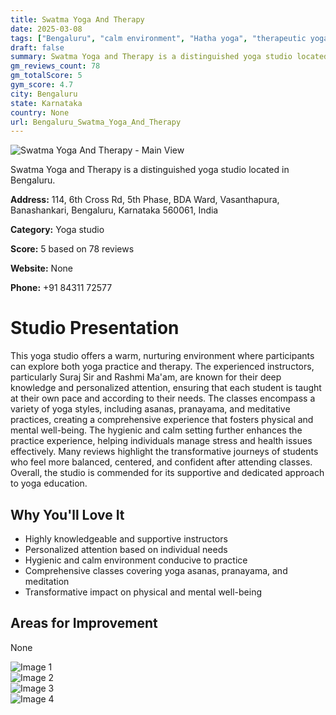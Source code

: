 ```yaml
---
title: Swatma Yoga And Therapy
date: 2025-03-08
tags: ["Bengaluru", "calm environment", "Hatha yoga", "therapeutic yoga", "pranayama", "supportive atmosphere", "hygienic", "Bengaluru"]  
draft: false
summary: Swatma Yoga and Therapy is a distinguished yoga studio located in Bengaluru.
gm_reviews_count: 78
gm_totalScore: 5
gym_score: 4.7
city: Bengaluru
state: Karnataka
country: None
url: Bengaluru_Swatma_Yoga_And_Therapy
---
```


<div className="aspect-[16/9] relative my-8">
  <img 
    src="https://lh5.googleusercontent.com/p/AF1QipNfoclItKrQWE0oCNLZ2jBbk8exy5TYh1JVRau9=w1920-h1080-k-no"
    alt="Swatma Yoga And Therapy - Main View"
    className="object-cover absolute inset-0 w-full h-full rounded-lg"
  />
</div>

Swatma Yoga and Therapy is a distinguished yoga studio located in Bengaluru.

**Address:** 114, 6th Cross Rd, 5th Phase, BDA Ward, Vasanthapura, Banashankari, Bengaluru, Karnataka 560061, India

**Category:** Yoga studio

**Score:** 5 based on 78 reviews

**Website:** None

**Phone:** +91 84311 72577

# Studio Presentation

This yoga studio offers a warm, nurturing environment where participants can explore both yoga practice and therapy. The experienced instructors, particularly Suraj Sir and Rashmi Ma'am, are known for their deep knowledge and personalized attention, ensuring that each student is taught at their own pace and according to their needs. The classes encompass a variety of yoga styles, including asanas, pranayama, and meditative practices, creating a comprehensive experience that fosters physical and mental well-being. The hygienic and calm setting further enhances the practice experience, helping individuals manage stress and health issues effectively. Many reviews highlight the transformative journeys of students who feel more balanced, centered, and confident after attending classes. Overall, the studio is commended for its supportive and dedicated approach to yoga education.

## Why You'll Love It

- Highly knowledgeable and supportive instructors
- Personalized attention based on individual needs
- Hygienic and calm environment conducive to practice
- Comprehensive classes covering yoga asanas, pranayama, and meditation
- Transformative impact on physical and mental well-being

## Areas for Improvement

None

<div className="grid grid-cols-1 xl:grid-cols-2 gap-4 my-8">
<div className="aspect-[4/3] relative"><img src="https://lh5.googleusercontent.com/p/AF1QipNsXlrAF9YWLox5XbdLoXwx8OMZaqUHuV67TEwM=w1920-h1080-k-no" alt="Image 1" className="object-cover absolute inset-0 w-full h-full rounded-lg" /></div>
<div className="aspect-[4/3] relative"><img src="https://lh5.googleusercontent.com/p/AF1QipPJ9MJw4_Z4TwinvsbuznvEAXEqlLwCC-CvxJDp=w1920-h1080-k-no" alt="Image 2" className="object-cover absolute inset-0 w-full h-full rounded-lg" /></div>
<div className="aspect-[4/3] relative"><img src="https://lh5.googleusercontent.com/p/AF1QipO9fbmOo-ZWdxV7mYYEVCHYbIablfQ6PppI4gzF=w1920-h1080-k-no" alt="Image 3" className="object-cover absolute inset-0 w-full h-full rounded-lg" /></div>
<div className="aspect-[4/3] relative"><img src="https://lh5.googleusercontent.com/p/AF1QipOjSCiLbgLmnawiZiSvGIbVGxVnuAP_LjLSeTxk=w1920-h1080-k-no" alt="Image 4" className="object-cover absolute inset-0 w-full h-full rounded-lg" /></div>
</div>